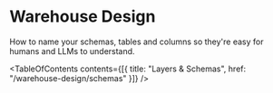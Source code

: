 
# Warehouse Design

How to name your schemas, tables and columns so they're easy for humans and LLMs to understand.

<TableOfContents
  contents={[{ title: "Layers & Schemas", href: "/warehouse-design/schemas" }]}
/>
